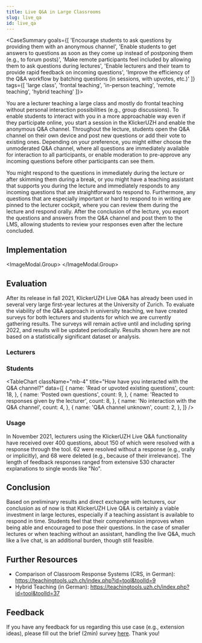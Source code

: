 ```yaml
---
title: Live Q&A in Large Classrooms
slug: live_qa
id: live_qa
---
```



<CaseSummary goals={[
  'Encourage students to ask questions by providing them with an anonymous channel',
  'Enable students to get answers to questions as soon as they come up instead of postponing them (e.g., to forum posts)',
  'Make remote participants feel included by allowing them to ask questions during lectures',
  'Enable lecturers and their team to provide rapid feedback on incoming questions',
  'Improve the efficiency of the Q&A workflow by batching questions (in sessions, with upvotes, etc.)'
]} tags={[
  'large class',
  'frontal teaching',
  'in-person teaching',
  'remote teaching',
  'hybrid teaching'
]}>
  <p>
    You are a lecturer teaching a large class and mostly do frontal teaching without personal interaction possibilities (e.g., group discussions).
    To enable students to interact with you in a more approachable way even if they participate online, you start a session in the KlickerUZH and enable the anonymous Q&A channel.
    Throughout the lecture, students open the Q&A channel on their own device and post new questions or add their vote to existing ones.
    Depending on your preference, you might either choose the unmoderated Q&A channel, where all questions are immediately available for interaction to all participants, or enable moderation to pre-approve any incoming questions before other participants can see them.
  </p>
  <p>
    You might respond to the questions in immediately during the lecture or after skimming them during a break, or you might have a teaching assistant that supports you during the lecture and immediately responds to any incoming questions that are straightforward to respond to.
    Furthermore, any questions that are especially important or hard to respond to in writing are pinned to the lecturer cockpit, where you can review them during the lecture and respond orally.
    After the conclusion of the lecture, you export the questions and answers from the Q&A channel and post them to the LMS, allowing students to review your responses even after the lecture concluded.
  </p>
</CaseSummary>

## Implementation


<ImageModal.Group>
  <ImageModal src={AudienceViewSrc} description="Students read and upvote questions posted by other students, as well as post new questions of their own. Additionally, they can see and react to all of the responses given by the lecturer, which might help the lecturing team clarify their responses (if unclear)." title="Audience View" />
  <ImageModal src={RunningSessionSrc} description="The lecturer or lecturing team moderate, respond to, and resolve incoming questions or remove irrelevant ones so they are not shown to students. Crucial questions can be pinned so that they appear on the separate lecturer cockpit." title="Lecturer View" />
  <ImageModal src={LecturerCockpitSrc} description="The lecturer opens the lecturer cockpit on a second screen/device and can view only the questions that were pinned in the lecturer view (e.g., by the assistant) with a quick glance." title="Lecturer Cockpit" />
  <ImageModal src={EvaluationSrc} description="After the conclusion of a class, the lecturer views and exports or prints questions and answers to make them available to students (e.g., in the LMS)." title="Export (Evaluation)" />
</ImageModal.Group>

## Evaluation

After its release in fall 2021, KlickerUZH Live Q&A has already been used in several very large first-year lectures at the University of Zurich. To evaluate the viability of the Q&A approach in university teaching, we have created surveys for both lecturers and students for which we are currently gathering results. The surveys will remain active until and including spring 2022, and results will be updated periodically. Results shown here are not based on a statistically significant dataset or analysis.

### Lecturers

<ChartGrid>
  <BarChart
    likert
    title="I feel that students' have a better comprehension of my lecture when I am using the Q&A channel."
    data={[
      {
        name: 'Strongly Disagree',
        count: 0,
      },
      {
        name: 'Somewhat Disagree',
        count: 0,
      },
      {
        name: 'Undecided',
        count: 1,
      },
      {
        name: 'Somewhat Agree',
        count: 2,
      },
      {
        name: 'Strongly Agree',
        count: 1,
      },
    ]}
  />
  <BarChart
    likert
    title="I believe that the effort required to manage the Q&A channel is worthwile."
    data={[
      {
        name: 'Strongly Disagree',
        count: 0,
      },
      {
        name: 'Somewhat Disagree',
        count: 0,
      },
      {
        name: 'Undecided',
        count: 0,
      },
      {
        name: 'Somewhat Agree',
        count: 2,
      },
      {
        name: 'Strongly Agree',
        count: 2,
      },
    ]}
  />
  <BarChart
    likert
    title="Overall, how satisfied or dissatisfied are you with the Q&A channel?"
    data={[
      {
        name: 'Extremely Dissatisfied',
        count: 0,
      },
      {
        name: 'Somewhat Dissatisfied',
        count: 2,
      },
      {
        name: 'Neither',
        count: 0,
      },
      {
        name: 'Somewhat Satisfied',
        count: 1,
      },
      {
        name: 'Extremely Satisfied',
        count: 1,
      },
    ]}
  />
  <BarChart
    likert
    title="How likely will you be continuing to use the Q&A functionality in your future teaching?"
    data={[
      {
        name: 'Extremely Unlikely',
        count: 0,
      },
      {
        name: 'Somewhat Unlikely',
        count: 0,
      },
      {
        name: 'Neither',
        count: 0,
      },
      {
        name: 'Somewhat Likely',
        count: 2,
      },
      {
        name: 'Extremely Likely',
        count: 2,
      },
    ]}
  />
</ChartGrid>

### Students

<TableChart
  className="mb-4"
  title="How have you interacted with the Q&A channel?"
  data={[
    {
      name: 'Read or upvoted existing questions',
      count: 18,
    },
    {
      name: 'Posted own questions',
      count: 9,
    },
    {
      name: 'Reacted to responses given by the lecturer',
      count: 8,
    },
    {
      name: 'No interaction with the Q&A channel',
      count: 4,
    },
    {
      name: 'Q&A channel unknown',
      count: 2,
    },
  ]}
/>

<ChartGrid>
  <BarChart
    likert
    title="I feel the use of the Q&A channel has improved my understanding of the lecture contents."
    data={[
      {
        name: 'Strongly Disagree',
        count: 1,
      },
      {
        name: 'Somewhat Disagree',
        count: 2,
      },
      {
        name: 'Undecided',
        count: 2,
      },
      {
        name: 'Somewhat Agree',
        count: 8,
      },
      {
        name: 'Strongly Agree',
        count: 4,
      },
    ]}
  />
  <BarChart
    likert
    title="I believe that there should be more interaction like the Q&A channel between teacher and students in the classroom."
    data={[
      {
        name: 'Strongly Disagree',
        count: 0,
      },
      {
        name: 'Somewhat Disagree',
        count: 3,
      },
      {
        name: 'Undecided',
        count: 7,
      },
      {
        name: 'Somewhat Agree',
        count: 16,
      },
      {
        name: 'Strongly Agree',
        count: 3,
      },
    ]}
  />
</ChartGrid>

### Usage

In November 2021, lecturers using the KlickerUZH Live Q&A functionality have received over 400 questions, about 150 of which were resolved with a response through the tool. 62 were resolved without a response (e.g., orally or implicitly), and 68 were deleted (e.g., because of their irrelevance). The length of feedback responses ranged from extensive 530 character explanations to single words like "No".

## Conclusion

Based on preliminary results and direct exchange with lecturers, our conclusion as of now is that KlickerUZH Live Q&A is certainly a viable investment in large lectures, especially if a teaching assistant is available to respond in time. Students feel that their comprehension improves when being able and encouraged to pose their questions. In the case of smaller lectures or when teaching without an assistant, handling the live Q&A, much like a live chat, is an additional burden, though still feasible.

## Further Resources

- Comparison of Classroom Response Systems (CRS, in German): https://teachingtools.uzh.ch/index.php?id=tool&toolId=9
- Hybrid Teaching (in German): https://teachingtools.uzh.ch/index.php?id=tool&toolId=37

## Feedback

If you have any feedback for us regarding this use case (e.g., extension ideas), please fill out the brief (2min) survey [here](https://hi.switchy.io/6csb). Thank you!
